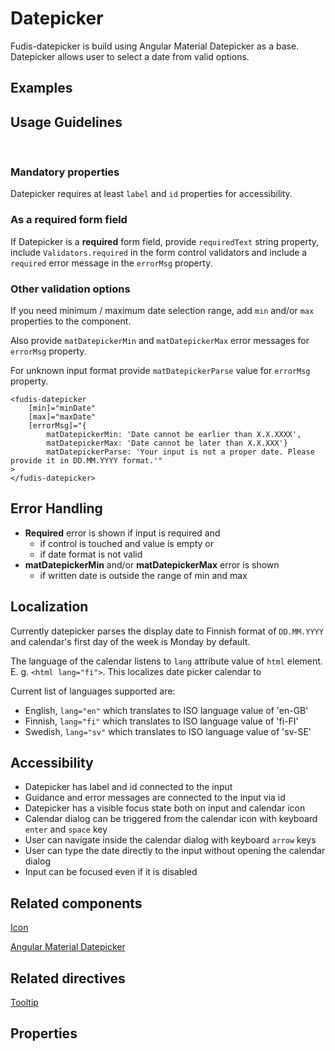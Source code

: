 
<Meta of={DatepickerStories} />

# Datepicker

Fudis-datepicker is build using Angular Material Datepicker as a base.
Datepicker allows user to select a date from valid options.

## Examples

<Canvas of={DatepickerStories.Datepicker}></Canvas>

## Usage Guidelines

<br />

### Mandatory properties

Datepicker requires at least `label` and `id` properties for accessibility.

### As a required form field

If Datepicker is a **required** form field, provide `requiredText` string property, include `Validators.required` in the form control validators and include a `required` error message in the `errorMsg` property.

### Other validation options

If you need minimum / maximum date selection range, add `min` and/or `max` properties to the component.

Also provide `matDatepickerMin` and `matDatepickerMax` error messages for `errorMsg` property.

For unknown input format provide `matDatepickerParse` value for `errorMsg` property.

```
<fudis-datepicker
	[min]="minDate"
	[max]="maxDate"
	[errorMsg]="{
		matDatepickerMin: 'Date cannot be earlier than X.X.XXXX',
		matDatepickerMax: 'Date cannot be later than X.X.XXX'}
		matDatepickerParse: 'Your input is not a proper date. Please provide it in DD.MM.YYYY format.'"
>
</fudis-datepicker>
```

## Error Handling

- **Required** error is shown if input is required and
  - if control is touched and value is empty or
  - if date format is not valid
- **matDatepickerMin** and/or **matDatepickerMax** error is shown
  - if written date is outside the range of min and max

## Localization

Currently datepicker parses the display date to Finnish format of <code>DD.MM.YYYY</code> and calendar's first day of the week is Monday by default.

The language of the calendar listens to <code>lang</code> attribute value of <code>html</code> element. E. g. `<html lang="fi">`. This localizes date picker calendar to

Current list of languages supported are:

- English, `lang="en"` which translates to ISO language value of 'en-GB'
- Finnish, `lang="fi"` which translates to ISO language value of 'fi-FI'
- Swedish, `lang="sv"` which translates to ISO language value of 'sv-SE'

## Accessibility

- Datepicker has label and id connected to the input
- Guidance and error messages are connected to the input via id
- Datepicker has a visible focus state both on input and calendar icon
- Calendar dialog can be triggered from the calendar icon with keyboard <code>enter</code> and <code>space</code> key
- User can navigate inside the calendar dialog with keyboard <code>arrow</code> keys
- User can type the date directly to the input without opening the calendar dialog
- Input can be focused even if it is disabled

## Related components

[Icon](/docs/components-icon--icon)

[Angular Material Datepicker](https://material.angular.io/components/datepicker/overview)

## Related directives

[Tooltip](/docs/directives-tooltip--tooltip)

## Properties

<ArgTypes of={DatepickerComponent} />
